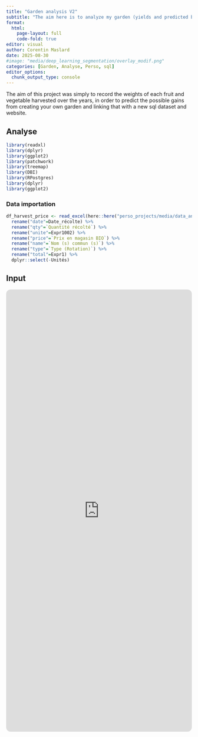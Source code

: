 ```yaml
---
title: "Garden analysis V2"
subtitle: "The aim here is to analyze my garden (yields and predicted benefits), and secondly to learn how to use SQL databases"
format:
  html:
    page-layout: full
    code-fold: true
editor: visual
author: Corentin Maslard
date: 2025-08-30
#image: "media/deep_learning_segmentation/overlay_modif.png"
categories: [Garden, Analyse, Perso, sql]
editor_options: 
  chunk_output_type: console
---
```


The aim of this project was simply to record the weights of each fruit and vegetable harvested over the years, in order to predict the possible gains from creating your own garden and linking that with a new sql dataset and website.

::: panel-tabset

## Analyse

```r
library(readxl)
library(dplyr)
library(ggplot2)
library(patchwork)
library(treemap)
library(DBI)
library(RPostgres)
library(dplyr)
library(ggplot2)

```

### Data importation

```r
df_harvest_price <- read_excel(here::here("perso_projects/media/data_analyse_garden/recolte_total.xlsx")) %>% 
  rename("date"=Date_récolte) %>% 
  rename("qty"=`Quantité récolté`) %>% 
  rename("unite"=Expr1002) %>% 
  rename("price"=`Prix en magasin BIO`) %>% 
  rename("name"=`Nom (s) commun (s)`) %>% 
  rename("type"=`Type (Rotation)`) %>% 
  rename("total"=Expr1) %>% 
  dplyr::select(-Unités)


```

## Input

<iframe src="https://cmaslard.xyz/garden-harvest/" width="100%" height="1200" style="border:0; border-radius:12px;"></iframe>

:::